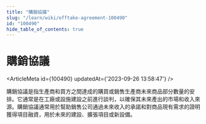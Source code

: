 ```yaml
---
title: "購銷協議"
slug: "/learn/wiki/offtake-agreement-100490"
id: "100490"
hide_table_of_contents: true
---
```



# 購銷協議

<ArticleMeta id={100490} updatedAt={'2023-09-26 13:58:47'} />
<div className='border-solid border-b border-t-0 my-4 border-[var(--ifm-color-gray-300)]' />

購銷協議是指生產商和買方之間達成的購買或銷售生產商未來商品部分數量的安排。它通常是在工廠或設施建設之前進行談判，以確保其未來產出的市場和收入來源。購銷協議通常用於幫助銷售公司通過未來收入的承諾和對商品現有需求的證明獲得項目融資，用於未來的建設、擴張項目或新設備。
